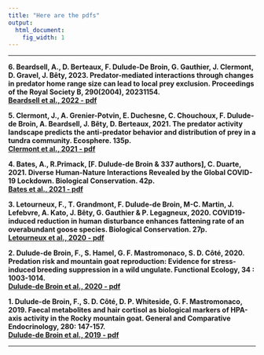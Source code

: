 ---
title: "Here are the pdfs"
output:
  html_document:
    fig_width: 1
---

----

**6.	Beardsell, A., D. Berteaux, F. Dulude-De Broin, G. Gauthier, J. Clermont, D. Gravel, J. Bêty, 2023. Predator-mediated interactions through changes in predator home range size can lead to local prey exclusion. Proceedings of the Royal Society B, 290(2004), 20231154.**   
[**Beardsell et al., 2022 - pdf**](https://github.com/fredericddb/get-me-the-pdf/raw/main/the%20files/Clermont%20et%20al.%2C%202021.pdf)

**5.	Clermont, J., A. Grenier-Potvin, E. Duchesne, C. Chouchoux, F. Dulude-de Broin, A. Beardsell, J. Bêty, D. Berteaux, 2021. The predator activity landscape predicts the anti-predator behavior and distribution of prey in a tundra community. Ecosphere. 135p.**   
[**Clermont et al., 2021 - pdf**](https://github.com/fredericddb/get-me-the-pdf/raw/main/the%20files/Clermont%20et%20al.%2C%202021.pdf)

**4.	Bates, A., R.Primack, [F. Dulude-de Broin & 337 authors], C. Duarte, 2021. Diverse Human-Nature Interactions Revealed by the Global COVID-19 Lockdown. Biological Conservation. 42p.**    
[**Bates et al., 2021 - pdf**](https://fredericddb.github.io/get-me-the-pdf/the files/Bates et al.%2C 2021.pdf)

**3. Letourneux, F., T. Grandmont, F. Dulude-de Broin, M-C. Martin, J. Lefebvre, A. Kato, J. Bêty, G. Gauthier & P. Legagneux, 2020. COVID19-induced reduction in human disturbance enhances fattening rate of an overabundant goose species. Biological Conservation. 27p.**    
[**Letourneux et al., 2020 - pdf**](https://fredericddb.github.io/get-me-the-pdf/the files/Letourneux et al.%2C 2020. COVID19-induced reduction in human disturbance enhances fattening of an overabundant goose species.pdf)

**2.	Dulude-de Broin, F., S. Hamel, G. F. Mastromonaco, S. D. Côté, 2020. Predation risk and mountain goat reproduction: Evidence for stress-induced breeding suppression in a wild ungulate. Functional Ecology, 34 : 1003-1014.**    
[**Dulude-de Broin et al., 2020 - pdf**](https://fredericddb.github.io/get-me-the-pdf/the files/Dulude-de Broin et al.%2C 2020.pdf)

**1.	Dulude-de Broin, F., S. D. Côté, D. P. Whiteside, G. F. Mastromonaco, 2019. Faecal metabolites and hair cortisol as biological markers of HPA-axis activity in the Rocky mountain goat. General and Comparative Endocrinology, 280: 147-157.**   
[**Dulude-de Broin et al., 2019 - pdf**](https://fredericddb.github.io/get-me-the-pdf/the files/Dulude-de broin et al.%2C 2019. Gen. Comp. Endocrinol..pdf)

----
